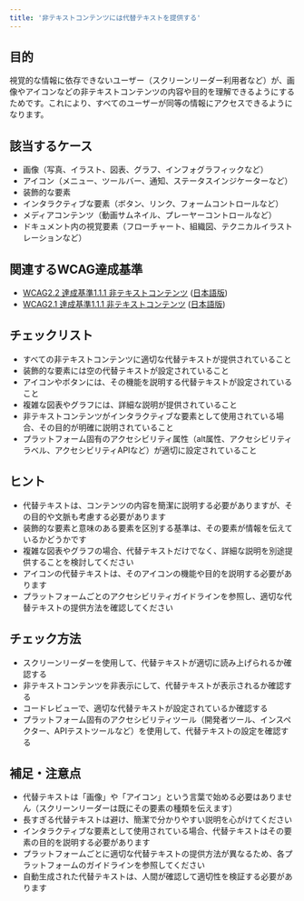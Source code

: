 ```yaml
---
title: '非テキストコンテンツには代替テキストを提供する'
---
```


## 目的

視覚的な情報に依存できないユーザー（スクリーンリーダー利用者など）が、画像やアイコンなどの非テキストコンテンツの内容や目的を理解できるようにするためです。これにより、すべてのユーザーが同等の情報にアクセスできるようになります。

## 該当するケース

- 画像（写真、イラスト、図表、グラフ、インフォグラフィックなど）
- アイコン（メニュー、ツールバー、通知、ステータスインジケーターなど）
- 装飾的な要素
- インタラクティブな要素（ボタン、リンク、フォームコントロールなど）
- メディアコンテンツ（動画サムネイル、プレーヤーコントロールなど）
- ドキュメント内の視覚要素（フローチャート、組織図、テクニカルイラストレーションなど）

## 関連するWCAG達成基準

- [WCAG2.2 達成基準1.1.1 非テキストコンテンツ](https://www.w3.org/WAI/WCAG22/Understanding/non-text-content) ([日本語版](https://waic.jp/translations/WCAG21/Understanding/non-text-content))
- [WCAG2.1 達成基準1.1.1 非テキストコンテンツ](https://www.w3.org/WAI/WCAG21/Understanding/non-text-content) ([日本語版](https://waic.jp/translations/WCAG21/Understanding/non-text-content))

## チェックリスト

- すべての非テキストコンテンツに適切な代替テキストが提供されていること
- 装飾的な要素には空の代替テキストが設定されていること
- アイコンやボタンには、その機能を説明する代替テキストが設定されていること
- 複雑な図表やグラフには、詳細な説明が提供されていること
- 非テキストコンテンツがインタラクティブな要素として使用されている場合、その目的が明確に説明されていること
- プラットフォーム固有のアクセシビリティ属性（alt属性、アクセシビリティラベル、アクセシビリティAPIなど）が適切に設定されていること

## ヒント

- 代替テキストは、コンテンツの内容を簡潔に説明する必要がありますが、その目的や文脈も考慮する必要があります
- 装飾的な要素と意味のある要素を区別する基準は、その要素が情報を伝えているかどうかです
- 複雑な図表やグラフの場合、代替テキストだけでなく、詳細な説明を別途提供することを検討してください
- アイコンの代替テキストは、そのアイコンの機能や目的を説明する必要があります
- プラットフォームごとのアクセシビリティガイドラインを参照し、適切な代替テキストの提供方法を確認してください

## チェック方法

- スクリーンリーダーを使用して、代替テキストが適切に読み上げられるか確認する
- 非テキストコンテンツを非表示にして、代替テキストが表示されるか確認する
- コードレビューで、適切な代替テキストが設定されているか確認する
- プラットフォーム固有のアクセシビリティツール（開発者ツール、インスペクター、APIテストツールなど）を使用して、代替テキストの設定を確認する

## 補足・注意点

- 代替テキストは「画像」や「アイコン」という言葉で始める必要はありません（スクリーンリーダーは既にその要素の種類を伝えます）
- 長すぎる代替テキストは避け、簡潔で分かりやすい説明を心がけてください
- インタラクティブな要素として使用されている場合、代替テキストはその要素の目的を説明する必要があります
- プラットフォームごとに適切な代替テキストの提供方法が異なるため、各プラットフォームのガイドラインを参照してください
- 自動生成された代替テキストは、人間が確認して適切性を検証する必要があります 